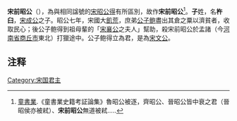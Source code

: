 
'''宋前昭公'''（{{bd|？||前611年|catIdx=Z}}），為與相同諡號的[[宋後昭公|宋昭公得]]有所區別，故作'''宋前昭公'''<ref>[[童書業|童書業]].《童書業史籍考証論集》魯昭公被逐，齊昭公、晉昭公皆中衰之君（晉昭侯亦被弒）、'''宋前昭公'''無道被弒.....</ref>。'''子'''姓，名'''杵臼'''，[[宋成公|宋成公]]之子。昭公七年，宋國大[[飢荒|飢荒]]，庶弟[[宋文公|公子鲍]]盡出其倉之粟以濟貧者，收取民心；後公子鲍得到祖母輩的「[[宋襄公|宋襄公]]之夫人」幫助，殺宋前昭公於孟諸（今[[河南省|河南省]][[商丘市|商丘市]]東北）打獵途中。公子鲍得立為君，是為[[宋文公|宋文公]]。

==注释==
<div style="font-size:small" class="references-1column"> 
<references />
</div>

{{中国皇帝|叔[[宋君禦|宋君禦]]|弟[[宋文公|宋文公]]|[[宋国|宋国君主]]|前619年—前611年}}
{{宋国君主}}
[[Category:宋国君主|Category:宋国君主]]